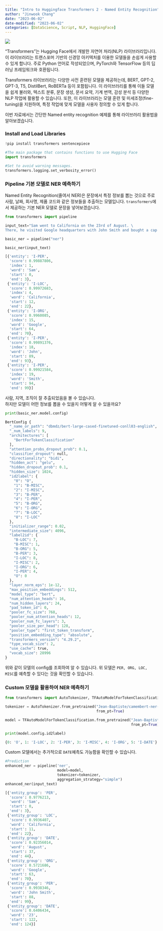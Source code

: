 ```yaml
---
title: "Intro to Huggingface Transformers 2 - Named Entity Recognition"
author: "Jinwook Chang"
date: "2023-06-02"
date-modified: "2023-06-02"
categories: [DataScience, Script, NLP, HuggingFace]
---
```


![](../../others/hf-logo.png)

"Transformers"는 Hugging Face에서 개발한 자연어 처리(NLP) 라이브러리입니다. 이 라이브러리는 트랜스포머 기반의 신경망 아키텍처를 이용한 모델들을 손쉽게 사용할 수 있게 합니다. 주로 Python 언어로 작성되었으며, PyTorch와 TensorFlow 등의 딥러닝 프레임워크와 호환됩니다.

Transformers 라이브러리는 다양한 사전 훈련된 모델을 제공하는데, BERT, GPT-2, GPT-3, T5, DistilBert, RoBERTa 등이 포함됩니다. 이 라이브러리를 통해 이들 모델을 쉽게 불러와, 텍스트 분류, 문장 생성, 문서 요약, 기계 번역, 감성 분석 등 다양한 NLP 작업에 활용할 수 있습니다. 또한, 이 라이브러리는 모델 훈련 및 미세조정(fine-tuning)을 지원하여, 특정 작업에 맞게 모델을 사용자 정의할 수 있게 합니다.

이번 자료에서는 간단한 Named entity recognition 예제를 통해 라이브러리 활용법을 알아보겠습니다.

### Install and Load Libraries

```python
!pip install transformers sentencepiece
```

```python
#The main package that contains functions to use Hugging Face
import transformers

#Set to avoid warning messages.
transformers.logging.set_verbosity_error()
```


### Pipeline 기본 모델로 NER 예측하기

Named Entity Recognition(줄여서 NER)은 문장에서 특정 정보를 뽑는 것으로 주로 사람, 날짜, 회사명, 제품 코드와 같은 정보들을 추출하는 모델입니다.
`transformers`에서 제공하는 기본 NER 모델로 문장을 넣어보겠습니다.


```python
from transformers import pipeline

input_text="Sam went to California on the 23rd of August. \
There, he visited Google headquarters with John Smith and bought a cap for $23"

basic_ner = pipeline("ner")

basic_ner(input_text)
```

```python
[{'entity': 'I-PER',
  'score': 0.99887806,
  'index': 1,
  'word': 'Sam',
  'start': 0,
  'end': 3},
 {'entity': 'I-LOC',
  'score': 0.99972683,
  'index': 4,
  'word': 'California',
  'start': 12,
  'end': 22},
 {'entity': 'I-ORG',
  'score': 0.9960085,
  'index': 15,
  'word': 'Google',
  'start': 64,
  'end': 70},
 {'entity': 'I-PER',
  'score': 0.99891376,
  'index': 18,
  'word': 'John',
  'start': 89,
  'end': 93},
 {'entity': 'I-PER',
  'score': 0.99921584,
  'index': 19,
  'word': 'Smith',
  'start': 94,
  'end': 99}]
```

사람, 지역, 조직이 잘 추출되었음을 볼 수 있습니다. \
하지만 모델이 어떤 정보를 뽑을 수 있을지 어떻게 알 수 있을까요? \


```python
print(basic_ner.model.config)
```

```python
BertConfig {
  "_name_or_path": "dbmdz/bert-large-cased-finetuned-conll03-english",
  "_num_labels": 9,
  "architectures": [
    "BertForTokenClassification"
  ],
  "attention_probs_dropout_prob": 0.1,
  "classifier_dropout": null,
  "directionality": "bidi",
  "hidden_act": "gelu",
  "hidden_dropout_prob": 0.1,
  "hidden_size": 1024,
  "id2label": {
    "0": "O",
    "1": "B-MISC",
    "2": "I-MISC",
    "3": "B-PER",
    "4": "I-PER",
    "5": "B-ORG",
    "6": "I-ORG",
    "7": "B-LOC",
    "8": "I-LOC"
  },
  "initializer_range": 0.02,
  "intermediate_size": 4096,
  "label2id": {
    "B-LOC": 7,
    "B-MISC": 1,
    "B-ORG": 5,
    "B-PER": 3,
    "I-LOC": 8,
    "I-MISC": 2,
    "I-ORG": 6,
    "I-PER": 4,
    "O": 0
  },
  "layer_norm_eps": 1e-12,
  "max_position_embeddings": 512,
  "model_type": "bert",
  "num_attention_heads": 16,
  "num_hidden_layers": 24,
  "pad_token_id": 0,
  "pooler_fc_size": 768,
  "pooler_num_attention_heads": 12,
  "pooler_num_fc_layers": 3,
  "pooler_size_per_head": 128,
  "pooler_type": "first_token_transform",
  "position_embedding_type": "absolute",
  "transformers_version": "4.29.2",
  "type_vocab_size": 2,
  "use_cache": true,
  "vocab_size": 28996
}

```

위와 같이 모델의 config를 조회하여 알 수 있습니다. 위 모델은 `PER, ORG, LOC, MISC`를 예측할 수 있다는 것을 확인할 수 있습니다.


### Custom 모델을 활용하여 NER 예측하기

```python
from transformers import AutoTokenizer, TFAutoModelForTokenClassification

tokenizer = AutoTokenizer.from_pretrained("Jean-Baptiste/camembert-ner-with-dates",
                                          from_pt=True)

model = TFAutoModelForTokenClassification.from_pretrained("Jean-Baptiste/camembert-ner-with-dates",
                                                          from_pt=True)

print(model.config.id2label)
```

```python
{0: 'O', 1: 'I-LOC', 2: 'I-PER', 3: 'I-MISC', 4: 'I-ORG', 5: 'I-DATE'}
```
Custom 모델에서는 추가적으로 `DATE`예측도 가능함을 확인할 수 있습니다.


```python
#Prediction
enhanced_ner = pipeline('ner', 
                        model=model, 
                        tokenizer=tokenizer, 
                        aggregation_strategy="simple")
enhanced_ner(input_text)
```

```python
[{'entity_group': 'PER',
  'score': 0.9776213,
  'word': 'Sam',
  'start': 0,
  'end': 3},
 {'entity_group': 'LOC',
  'score': 0.9936407,
  'word': 'California',
  'start': 11,
  'end': 22},
 {'entity_group': 'DATE',
  'score': 0.92356014,
  'word': 'August',
  'start': 37,
  'end': 44},
 {'entity_group': 'ORG',
  'score': 0.5721686,
  'word': 'Google',
  'start': 63,
  'end': 70},
 {'entity_group': 'PER',
  'score': 0.9938346,
  'word': 'John Smith',
  'start': 88,
  'end': 99},
 {'entity_group': 'DATE',
  'score': 0.6406434,
  'word': '23',
  'start': 122,
  'end': 124}]
```